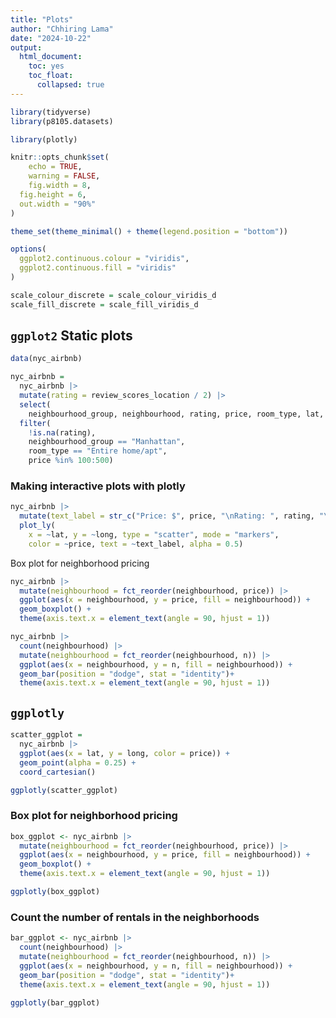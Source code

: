 ```yaml
---
title: "Plots"
author: "Chhiring Lama"
date: "2024-10-22"
output: 
  html_document:
    toc: yes
    toc_float:
      collapsed: true
---
```


```r
library(tidyverse)
library(p8105.datasets)

library(plotly)

knitr::opts_chunk$set(
	echo = TRUE,
	warning = FALSE,
	fig.width = 8, 
  fig.height = 6,
  out.width = "90%"
)

theme_set(theme_minimal() + theme(legend.position = "bottom"))

options(
  ggplot2.continuous.colour = "viridis",
  ggplot2.continuous.fill = "viridis"
)

scale_colour_discrete = scale_colour_viridis_d
scale_fill_discrete = scale_fill_viridis_d
```

## `ggplot2` Static plots
```r
data(nyc_airbnb)

nyc_airbnb = 
  nyc_airbnb |> 
  mutate(rating = review_scores_location / 2) |>
  select(
    neighbourhood_group, neighbourhood, rating, price, room_type, lat, long) |>
  filter(
    !is.na(rating), 
    neighbourhood_group == "Manhattan",
    room_type == "Entire home/apt",
    price %in% 100:500)
```

### Making interactive plots with plotly
```r
nyc_airbnb |>
  mutate(text_label = str_c("Price: $", price, "\nRating: ", rating, "\nNeighborhood: ", neighbourhood)) |> 
  plot_ly(
    x = ~lat, y = ~long, type = "scatter", mode = "markers",
    color = ~price, text = ~text_label, alpha = 0.5)
```

Box plot for neighborhood pricing
```r
nyc_airbnb |> 
  mutate(neighbourhood = fct_reorder(neighbourhood, price)) |> 
  ggplot(aes(x = neighbourhood, y = price, fill = neighbourhood)) +
  geom_boxplot() +
  theme(axis.text.x = element_text(angle = 90, hjust = 1))

```


```r
nyc_airbnb |> 
  count(neighbourhood) |> 
  mutate(neighbourhood = fct_reorder(neighbourhood, n)) |> 
  ggplot(aes(x = neighbourhood, y = n, fill = neighbourhood)) +
  geom_bar(position = "dodge", stat = "identity")+
  theme(axis.text.x = element_text(angle = 90, hjust = 1))

```

## `ggplotly`
```r
scatter_ggplot = 
  nyc_airbnb |>
  ggplot(aes(x = lat, y = long, color = price)) +
  geom_point(alpha = 0.25) +
  coord_cartesian()

ggplotly(scatter_ggplot)
```

### Box plot for neighborhood pricing
```r
box_ggplot <- nyc_airbnb |> 
  mutate(neighbourhood = fct_reorder(neighbourhood, price)) |> 
  ggplot(aes(x = neighbourhood, y = price, fill = neighbourhood)) +
  geom_boxplot() +
  theme(axis.text.x = element_text(angle = 90, hjust = 1))

ggplotly(box_ggplot)
```

### Count the number of rentals in the neighborhoods
```r
bar_ggplot <- nyc_airbnb |> 
  count(neighbourhood) |> 
  mutate(neighbourhood = fct_reorder(neighbourhood, n)) |> 
  ggplot(aes(x = neighbourhood, y = n, fill = neighbourhood)) +
  geom_bar(position = "dodge", stat = "identity")+
  theme(axis.text.x = element_text(angle = 90, hjust = 1))

ggplotly(bar_ggplot)
```

